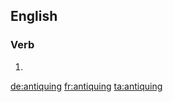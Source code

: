==English==

===Verb===
{{head|en|present participle}}

# {{present participle of|antique|lang=en}}

[[de:antiquing]]
[[fr:antiquing]]
[[ta:antiquing]]